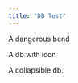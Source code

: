 ```yaml
---
title: "DB Test"
---
```


::: {.callout-db}
A dangerous bend
:::

::: {.callout-db .icon}
A db with icon
:::

::: {.callout-db .icon .callout-note collapse=true}
A collapsible db.
:::
